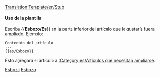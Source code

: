 [[Translation:Template/en/Stub]]
<noinclude></noinclude>{{es/Metaplantilla de avisos| tipo   = información
| imagen = StubIcon.png
| texto  = <strong>Esbozo</strong><br>Este artículo es un esbozo. Usted puede colaborar [{{fullurl:{{NAMESPACE}}:{{PAGENAME}}|action=edit}} ampliándolo].
}}<includeonly>{{{1|[[Category:es/Artículos que necesitan ampliarse]]}}}</includeonly><noinclude>

====Uso de la plantilla====
Escriba <nowiki>{{</nowiki>'''Esbozo/Es'''<nowiki>}}</nowiki> en la parte inferior del artículo que le gustaría fuera ampliado. Ejemplo:
<pre>
Contenido del artículo
...
{{es/Esbozo}}
</pre>
Esto agregará el artículo a [[:Category:es/Artículos que necesitan ampliarse]].

[[Category:es/Plantillas|Esbozo]][[Category:es/Cajas de mensajes|Esbozo]]</noinclude>